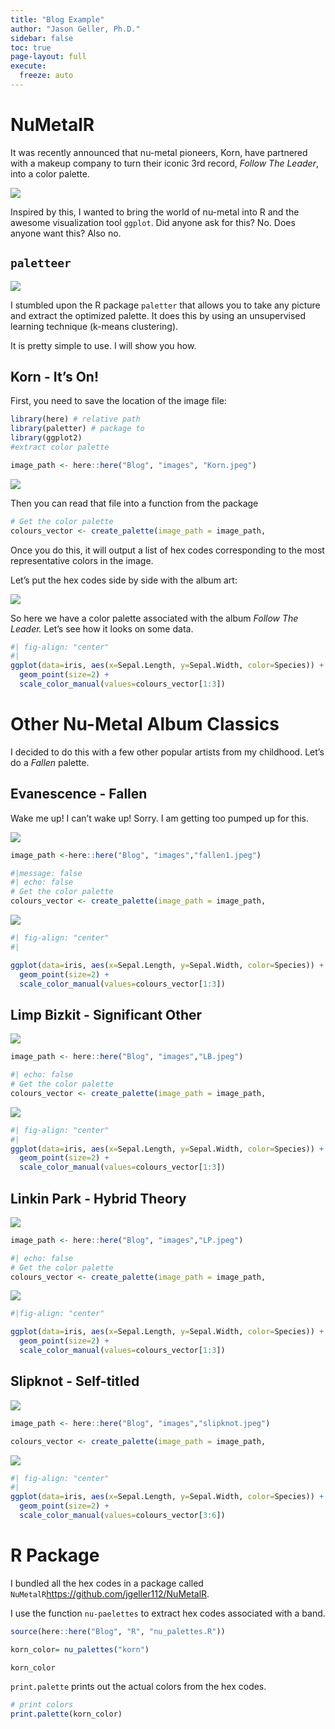 ```yaml
---
title: "Blog Example"
author: "Jason Geller, Ph.D."
sidebar: false
toc: true
page-layout: full
execute: 
  freeze: auto
---
```


# NuMetalR

It was recently announced that nu-metal pioneers, Korn, have partnered with a makeup company to turn their iconic 3rd record, *Follow The Leader*, into a color palette.

![](images/makeup_korn.png){fig-align="center"}

Inspired by this, I wanted to bring the world of nu-metal into R and the awesome visualization tool `ggplot`. Did anyone ask for this? No. Does anyone want this? Also no.

## `paletteer`

![](images/image-1483850725.png){fig-align="center"}

I stumbled upon the R package `paletter` that allows you to take any picture and extract the optimized palette. It does this by using an unsupervised learning technique (k-means clustering).

It is pretty simple to use. I will show you how.

## Korn - It's On!

First, you need to save the location of the image file:

```r
library(here) # relative path
library(paletter) # package to
library(ggplot2)
#extract color palette

image_path <- here::here("Blog", "images", "Korn.jpeg")

```

![](images/Korn.jpeg)

Then you can read that file into a function from the package

```r
# Get the color palette
colours_vector <- create_palette(image_path = image_path,                            number_of_colors =10,                           type_of_variable = "categorical")
```

Once you do this, it will output a list of hex codes corresponding to the most representative colors in the image.

Let's put the hex codes side by side with the album art:

![](images/korn_pal_ftl.png){fig-align="center"}

So here we have a color palette associated with the album *Follow The Leader.* Let's see how it looks on some data.

```r
#| fig-align: "center"
#| 
ggplot(data=iris, aes(x=Sepal.Length, y=Sepal.Width, color=Species)) +
  geom_point(size=2) +
  scale_color_manual(values=colours_vector[1:3])

```

# Other Nu-Metal Album Classics

I decided to do this with a few other popular artists from my childhood. Let's do a *Fallen* palette.

## Evanescence - Fallen

Wake me up! I can't wake up! Sorry. I am getting too pumped up for this.

![](images/fallen1.jpeg){fig-align="center"}

```r

image_path <-here::here("Blog", "images","fallen1.jpeg")

```

```r
#|message: false
#| echo: false
# Get the color palette
colours_vector <- create_palette(image_path = image_path,                            number_of_colors =10,                            type_of_variable = "categorical")

```

![](images/even_fallen.png){fig-align="center"}

```r
#| fig-align: "center"
#| 

ggplot(data=iris, aes(x=Sepal.Length, y=Sepal.Width, color=Species)) +
  geom_point(size=2) +
  scale_color_manual(values=colours_vector[1:3])
```

## Limp Bizkit - Significant Other

![](images/LB.jpeg){fig-align="center"}

```r
image_path <- here::here("Blog", "images","LB.jpeg")
```

```r
#| echo: false
# Get the color palette
colours_vector <- create_palette(image_path = image_path,                            number_of_colors =10,                            type_of_variable = "categorical")
```

![](images/LB-color.png)

```r
#| fig-align: "center"
#| 
ggplot(data=iris, aes(x=Sepal.Length, y=Sepal.Width, color=Species)) +
  geom_point(size=2) +
  scale_color_manual(values=colours_vector[1:3])
```

## 

## Linkin Park - Hybrid Theory

![](images/LP.jpeg){fig-align="center"}

```r
image_path <- here::here("Blog", "images","LP.jpeg")
```

```r
#| echo: false
# Get the color palette
colours_vector <- create_palette(image_path = image_path,                            number_of_colors =10,                            type_of_variable = "categorical")
```

![](images/LP_hybrid.png)

```r
#|fig-align: "center"

ggplot(data=iris, aes(x=Sepal.Length, y=Sepal.Width, color=Species)) +
  geom_point(size=2) +
  scale_color_manual(values=colours_vector[1:3])

```

## Slipknot - Self-titled

![](images/slipknot.jpeg){fig-align="center"}

```r
image_path <- here::here("Blog", "images","slipknot.jpeg")
```

```r

colours_vector <- create_palette(image_path = image_path,                            number_of_colors =10,                            type_of_variable = "categorical")
```

![](images/slip_pal.png)

```r
#| fig-align: "center"
#| 
ggplot(data=iris, aes(x=Sepal.Length, y=Sepal.Width, color=Species)) +
  geom_point(size=2) +
  scale_color_manual(values=colours_vector[3:6])
```

# R Package

I bundled all the hex codes in a package called `NuMetalR`<https://github.com/jgeller112/NuMetalR>.

I use the function `nu-paelettes` to extract hex codes associated with a band.

```r
source(here::here("Blog", "R", "nu_palettes.R"))

korn_color= nu_palettes("korn")

korn_color

```

`print.palette` prints out the actual colors from the hex codes.

```r
# print colors
print.palette(korn_color)

```
